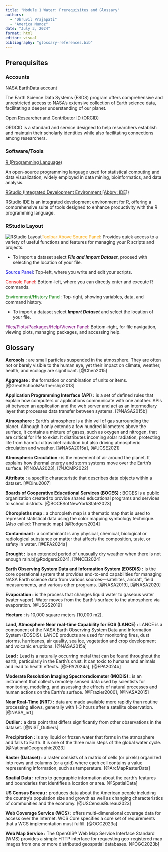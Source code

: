 ```yaml
---
title: "Module 1 Water: Prerequisites and Glossary"
authors: 
  - "Dhruvil Prajapati"
  - "America Munoz"
date: "July 3, 2024"
format: html
editor: visual
bibliography: "glossary-references.bib"
---
```


## Prerequisites

### Accounts

[NASA EarthData account](https://urs.earthdata.nasa.gov/users/new)

The Earth Science Data Systems (ESDS) program offers comprehensive and unrestricted access to NASA's extensive collection of Earth science data, facilitating a deeper understanding of our planet.

[Open Researcher and Contributor ID (ORCID)](https://orcid.org/)

ORDCID is a standard and service designed to help researchers establish and maintain their scholarly identities while also facilitating connections among researchers.

### Software/Tools

[R (Programming Language)](https://cran.rstudio.com/)

An open-source programming language used for statistical computing and data visualization, widely employed in data mining, bioinformatics, and data analysis.

[RStudio (Integrated Development Environment \[Abbrv: IDE\])](https://posit.co/download/rstudio-desktop/)

RStudio IDE is an integrated development environment for R, offering a comprehensive suite of tools designed to enhance productivity with the R programming language.

### RStudio Layout

![RStudio Layout](docs/images/R-Studio%20Layout.png)[Toolbar Above Source Panel]{style="color:orange;"}: Provides quick access to a variety of useful functions and features for managing your R scripts and projects.

-   To import a dataset select ***File and Import Dataset***, proceed with selecting the location of your file.

[Source Panel]{style="color:blue"}: Top-left, where you write and edit your scripts.

[Console Panel]{style="color:red"}: Bottom-left, where you can directly enter and execute R commands.

[Environment/History Panel]{style="color:green"}: Top-right, showing variables, data, and command history.

-   To import a dataset select ***Import Dataset*** and select the location of your file.

[Files/Plots/Packages/Help/Viewer Panel]{style="color:purple"}: Bottom-right, for file navigation, viewing plots, managing packages, and accessing help.

## Glossary

**Aerosols :** are small particles suspended in the atmosphere. They are often not or barely visible to the human eye, yet their impact on climate, weather, health, and ecology are significant. [@Chen2015]

**Aggregate :** the formation or combination of units or items. [@GreatSchoolsPartnership2013]

**Application Programming Interface (API) :** is a set of defined rules that explain how computers or applications communicate with one another. APIs sit between an application and the web server and act as an intermediary layer that processes data transfer between systems. [@NASA2015b]

**Atmosphere :** Earth’s atmosphere is a thin veil of gas surrounding the planet. Although it only extends a few hundred kilometers above the surface, it contains a mixture of gases, such as oxygen and nitrogen, that are critical for life to exist. It distributes incoming solar radiation, protecting life from harmful ultraviolet radiation but also driving atmospheric circulation and weather. [@NASA2015a], [@UCSE2021]

**Atmospheric Circulation :** is the movement of air around the planet. It explains how thermal energy and storm systems move over the Earth's surface. [@NOAA2023], [@UCMP2022]

**Attribute :** a specific characteristic that describes data objects within a dataset. [@Dinu2007]

**Boards of Cooperative Educational Services (BOCES) :** BOCES is a public organization created to provide shared educational programs and services to school districts. [@BOCESofNewYorkState2023]

**Choropleths map :** a choropleth map is a thematic map that is used to represent statistical data using the color mapping symbology technique. \[Also called: Thematic map\] [@Rodgers2024]

**Contaminant :** a contaminant is any physical, chemical, biological or radiological substance or matter that affects the composition, taste, or safety in water. [@EPA2024a]

**Drought :** is an extended period of unusually dry weather when there is not enough rain.b[@Rodgers2024], [@NCEI2024]

**Earth Observing System Data and Information System (EOSDIS) :** is the core operational system that provides end-to-end capabilities for managing NASA Earth science data from various sources—satellites, aircraft, field measurements, and various other programs. [@NASA2019], [@NASA2020]

**Evaporation :** is the process that changes liquid water to gaseous water (water vapor). Water moves from the Earth’s surface to the atmosphere via evaporation. [@USGS2019]

**Hectare :** is 10,000 square meters (10,000 m2).

**Land, Atmosphere Near real-time Capability for EOS (LANCE) :** LANCE is a component of the NASA Earth Observing System Data and Information System (EOSDIS). LANCE products are used for monitoring fires, dust storms, hurricanes, air quality, sea ice, vegetation and crop development and volcanic eruptions. [@NASA2015a]

**Lead :** Lead is a naturally occurring metal that can be found throughout the earth, particularly in the Earth's crust. It can toxic to humans and animals and lead to health effects. [@EPA2024a], [@EPA2024b]

**Moderate Resolution Imaging Spectroradiometer (MODIS) :** is an instrument that collects remotely sensed data used by scientists for monitoring, modeling, and assessing the effects of natural processes and human actions on the Earth’s surface. [@Frazier2000], [@NASA2015]

**Near Real-Time (NRT) :** data are made available more rapidly than routine processing allows, generally with 1-3 hours after a satellite observation. [@NASA_nrt]

**Outlier :** a data point that differs significantly from other observations in the dataset. [@NIST_Outliers]

**Precipitation :** is any liquid or frozen water that forms in the atmosphere and falls to Earth. It is one of the three main steps of the global water cycle. [@NationalGeographic2023]

**Raster (Dataset) :** a raster consists of a matrix of cells (or pixels) organized into rows and columns (or a grid) where each cell contains a value representing information, such as temperature. [@ArcMapRasterData]

**Spatial Data :** refers to geographic information about the earth's features and boundaries that identifies a location or area. [@SpatialData]

**US Census Bureau :** produces data about the American people including the country's population size and growth as well as changing characteristics of communities and the economy. [@USCensusBureau2023]

**Web Coverage Service (WCS) :** offers multi-dimensional coverage data for access over the Internet. WCS Core specifies a core set of requirements that a WCS implementation must fulfill. [@OGC2023a]

**Web Map Service :** The OpenGIS® Web Map Service Interface Standard (WMS) provides a simple HTTP interface for requesting geo-registered map images from one or more distributed geospatial databases. [@OGC2023b]
